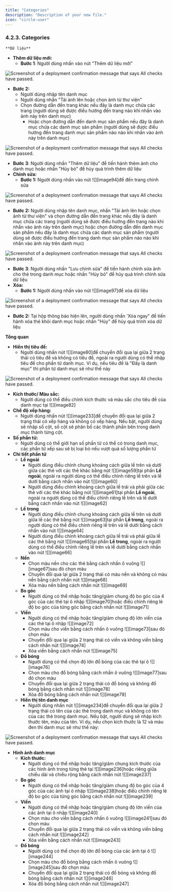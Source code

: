 ```yaml
---
title: "Categories"
description: "Description of your new file."
icon: "circle-user"
---
```

### **4.2.3. Categories** 

	**Dữ liệu**

* **Thêm dữ liệu mới:**  
  * **Bước 1**: Người dùng nhấn vào nút "Thêm dữ liệu mới"

<Frame caption="Nút thêm dữ liệu ">
  <img
    src="https://aimini-upload.sgp1.digitaloceanspaces.com/image31_42508fd40a.png"
    alt="Screenshot of a deployment confirmation message that says All checks have passed."
    style={{ borderRadius:"0.5rem" }}
    title=""
  />
</Frame>

  
  * **Bước 2:**  
    * Người dùng nhập tên danh mục  
    * Người dùng nhấn "Tải ảnh lên hoặc chọn ảnh từ thư viện"  
    * Chọn đường dẫn đến trang khác nếu đây là danh mục chứa các trang (người dùng sẽ được điều hướng đến trang nào khi nhấn vào ảnh này trên danh mục)  
      * Hoặc chọn đường dẫn đến danh mục sản phẩm nếu đây là danh mục chứa các danh mục sản phẩm (người dùng sẽ được điều hướng đến trang danh mục sản phẩm nào nào khi nhấn vào ảnh này trên danh mục)

<Frame caption="Thêm dữ liệu cho danh mục  ">
  <img
    src="https://aimini-upload.sgp1.digitaloceanspaces.com/image171_5ce7eaa661.png"
    alt="Screenshot of a deployment confirmation message that says All checks have passed."
    style={{ borderRadius:"0.5rem" }}
    title=""
  />
</Frame>


  * **Bước 3**: Người dùng nhấn "Thêm dữ liệu" để tiến hành thêm ảnh cho danh mục hoặc nhấn "Hủy bỏ" để hủy quá trình thêm dữ liệu  
* **Chỉnh sửa:**  
  * **Bước 1:** Người dùng nhấn vào nút ![][image94]để đến trang chỉnh sửa

<Frame caption="Nút chỉnh sửa ">
  <img
    src="https://aimini-upload.sgp1.digitaloceanspaces.com/image91_08c92427f7.png"
    alt="Screenshot of a deployment confirmation message that says All checks have passed."
    style={{ borderRadius:"0.5rem" }}
    title=""
  />
</Frame>
 
  * **Bước 2:** Người dùng nhập tên danh mục, nhấn "Tải ảnh lên hoặc chọn ảnh từ thư viện" và chọn đường dẫn đến trang khác nếu đây là danh mục chứa các trang (người dùng sẽ được điều hướng đến trang nào khi nhấn vào ảnh này trên danh mục) hoặc chọn đường dẫn đến danh mục sản phẩm nếu đây là danh mục chứa các danh mục sản phẩm (người dùng sẽ được điều hướng đến trang danh mục sản phẩm nào nào khi nhấn vào ảnh này trên danh mục)

<Frame caption="Trang chỉnh sửa dữ liệu  ">
  <img
    src="https://aimini-upload.sgp1.digitaloceanspaces.com/image151_51c1f8b621.png"
    alt="Screenshot of a deployment confirmation message that says All checks have passed."
    style={{ borderRadius:"0.5rem" }}
    title=""
  />
</Frame>


  * **Bước 3**: Người dùng nhấn "Lưu chỉnh sửa" để tiến hành chỉnh sửa ảnh cho thẻ trong danh mục hoặc nhấn "Hủy bỏ" để hủy quá trình chỉnh sửa dữ liệu  
* **Xóa:**  
  * **Bước 1:** Người dùng nhấn vào nút ![][image97]để xóa dữ liệu

<Frame caption="Nút xóa  ">
  <img
    src="https://aimini-upload.sgp1.digitaloceanspaces.com/image225_b877ada35f.png"
    alt="Screenshot of a deployment confirmation message that says All checks have passed."
    style={{ borderRadius:"0.5rem" }}
    title=""
  />
</Frame>

 
  * **Bước 2:** Tại hộp thông báo hiện lên, người dùng nhấn 'Xóa ngay" để tiến hành xóa thẻ khỏi danh mục hoặc nhấn "Hủy" để hủy quá trình xóa dữ liệu

**Tổng quan**

* **Hiển thị tiêu đề:**  
  * Người dùng nhấn nút ![][image80]để chuyển đổi qua lại giữa 2 trạng thái có tiêu đề và không có tiêu đề, ngoài ra người dùng có thể nhập tiêu đề cho phần tử danh mục. Ví dụ, nếu tiêu đề là "Đây là danh mục" thì phần tử danh mục sẽ như thế này

<Frame caption="Tiêu đề danh mục ">
  <img
    src="https://aimini-upload.sgp1.digitaloceanspaces.com/image126_386385d018.png"
    alt="Screenshot of a deployment confirmation message that says All checks have passed."
    style={{ borderRadius:"0.5rem" }}
    title=""
  />
</Frame>


* **Kích thước/ Màu sắc:**  
  * Người dùng có thể điều chỉnh kích thước và màu sắc cho tiêu đề của danh mục tại ![][image82]  
* **Chế độ xếp hàng:**  
  * Người dùng nhấn nút ![][image233]để chuyển đổi qua lại giữa 2 trạng thái có xếp hàng và không có xếp hàng. Nếu bật, người dùng sẽ nhập số cột, số cột sẽ phân bố các thành phần bên trong danh mục thành từng cột.   
* **Số phần tử:**  
  * Người dùng có thể giới hạn số phần tử có thể có trong danh mục, các phần tử xếp sau sẽ bị loại bỏ nếu vượt quá số lượng phần tử  
* **Chi tiết phần tử**  
  * **Lề ngoài**  
    * Người dùng điều chỉnh chung khoảng cách giữa lề trên và dưới giữa các thẻ với các thẻ khác bằng nút ![][image59]tại phần **Lề ngoài**, ngoài ra người dùng có thể điều chỉnh riêng lề trên và lề dưới bằng cách nhấn vào nút ![][image60]  
    * Người dùng điều chỉnh khoảng cách giữa lề trái và phải giữa các thẻ với các thẻ khác bằng nút ![][image61]tại phần **Lề ngoài**, ngoài ra người dùng có thể điều chỉnh riêng lề trên và lề dưới bằng cách nhấn vào nút ![][image62]  
  * **Lề trong**  
    * Người dùng điều chỉnh chung khoảng cách giữa lề trên và dưới giữa lề các thẻ bằng nút ![][image63]tại phần **Lề trong**, ngoài ra người dùng có thể điều chỉnh riêng lề trên và lề dưới bằng cách nhấn vào nút ![][image64]  
    * Người dùng điều chỉnh khoảng cách giữa lề trái và phải giữa lề các thẻ bằng nút ![][image65]tại phần **Lề trong**, ngoài ra người dùng có thể điều chỉnh riêng lề trên và lề dưới bằng cách nhấn vào nút ![][image66]  
  * **Nền**  
    * Chọn màu nền cho các thẻ bằng cách nhấn ô vuông ![][image67]sau đó chọn màu  
    * Chuyển đổi qua lại giữa 2 trạng thái có màu nền và không có màu nền bằng cách nhấn nút ![][image68]  
    * Xóa màu nền bằng cách nhấn nút ![][image69]  
  * **Bo góc**  
    * Người dùng có thể nhập hoặc tăng/giảm chung độ bo góc của 4 góc của các thẻ tại ô nhập ![][image70]hoặc điềù chỉnh riêng lẻ độ bo góc của từng góc bằng cách nhấn nút ![][image71]  
  * **Viền**  
    * Người dùng có thể nhập hoặc tăng/giảm chung độ lớn viền của các thẻ tại ô nhập ![][image72]  
    * Chọn màu cho viền bằng cách nhấn ô vuông ![][image73]sau đó chọn màu  
    * Chuyển đổi qua lại giữa 2 trạng thái có viền và không viền bằng cách nhấn nút ![][image74]  
    * Xóa viền bằng cách nhấn nút ![][image75]  
  * **Đổ bóng**  
    * Người dùng có thể chọn độ lớn đổ bóng của các thẻ tại ô ![][image76]  
    * Chọn màu cho đổ bóng bằng cách nhấn ô vuông ![][image77]sau đó chọn màu  
    * Chuyển đổi qua lại giữa 2 trạng thái có đổ bóng và không đổ bóng bằng cách nhấn nút ![][image78]  
    * Xóa đồ bóng bằng cách nhấn nút ![][image79]  
  * **Hiển thị tên danh mục**  
    * Người dùng nhấn nút ![][image234]để chuyển đổi qua lại giữa 2 trạng thái có tên của các thẻ trong danh mục và không có tên của các thẻ trong danh mục. Nếu bật, người dùng sẽ nhập kích thước tên, màu của tên. Ví dụ, nếu chọn kích thước là 12 và màu đen thì danh mục sẽ như thế này:

<Frame caption="Danh mục  ">
  <img
    src="https://aimini-upload.sgp1.digitaloceanspaces.com/image72_ad00d88a1b.png"
    alt="Screenshot of a deployment confirmation message that says All checks have passed."
    style={{ borderRadius:"0.5rem" }}
    title=""
  />
</Frame>

 
* **Hình ảnh danh mục**  
  * **Kích thước:**  
    * Người dùng có thể nhập hoặc tăng/giảm chung kích thước của các hình ảnh trong từng thẻ tại ![][image236]hoặc riêng giữa chiều dài và chiều rộng bằng cách nhấn nút ![][image237]  
  * **Bo góc**  
    * Người dùng có thể nhập hoặc tăng/giảm chung độ bo góc của 4 góc của các ảnh tại ô nhập ![][image238]hoặc điềù chỉnh riêng lẻ độ bo góc của từng góc bằng cách nhấn nút ![][image239]  
  * **Viền**  
    * Người dùng có thể nhập hoặc tăng/giảm chung độ lớn viền của các ảnh tại ô nhập ![][image240]  
    * Chọn màu cho viền bằng cách nhấn ô vuông ![][image241]sau đó chọn màu  
    * Chuyển đổi qua lại giữa 2 trạng thái có viền và không viền bằng cách nhấn nút ![][image242]  
    * Xóa viền bằng cách nhấn nút ![][image243]  
  * **Đổ bóng**  
    * Người dùng có thể chọn độ lớn đổ bóng của các ảnh tại ô ![][image244]  
    * Chọn màu cho đổ bóng bằng cách nhấn ô vuông ![][image245]sau đó chọn màu  
    * Chuyển đổi qua lại giữa 2 trạng thái có đổ bóng và không đổ bóng bằng cách nhấn nút ![][image246]  
    * Xóa đồ bóng bằng cách nhấn nút ![][image247]
